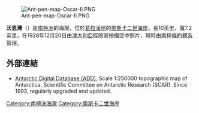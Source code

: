 [[Image:Ant-pen-map-Oscar-II.PNG|thumb]]

{{coord|65|02|15|S|61|36|00|W|display=title}}

'''沃恩灣'''（{{lang-en|Vaughan Inlet}}）是[[南極洲|南極洲]]的海灣，位於[[葛拉漢地|葛拉漢地]]的[[奧斯卡二世海岸|奧斯卡二世海岸]]，長10英里、寬7.2英里，在1928年12月20日由[[澳大利亞|澳大利亞]]探險家拍攝空中照片，現時由[[南極條約體系|南極條約體系]]管理。

==外部連結==
* [http://www.add.scar.org Antarctic Digital Database (ADD).] {{Wayback|url=http://www.add.scar.org/ |date=20170305000653 }} Scale 1:250000 topographic map of Antarctica. Scientific Committee on Antarctic Research (SCAR). Since 1993, regularly upgraded and updated.

{{DEFAULTSORT:Vaughan Inlet}}
[[Category:南極洲海灣|Category:南極洲海灣]]
[[Category:奧斯卡二世海岸|Category:奧斯卡二世海岸]]


{{OscarIICoast-geo-stub}}